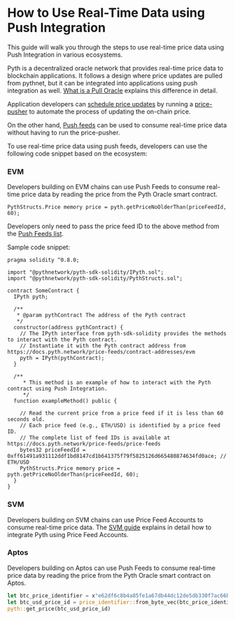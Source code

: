 # How to Use Real-Time Data using Push Integration

This guide will walk you through the steps to use real-time price data using Push Integration in various ecosystems.


Pyth is a decentralized oracle network that provides real-time price data to blockchain applications. 
It follows a design where price updates are pulled from pythnet, but it can be integrated into applications using push integration as well.
[What is a Pull Oracle](/price-feeds/pull-updates) explains this difference in detail.

Application developers can [schedule price updates](/price-feeds/schedule-price-updates) by running a [price-pusher](/price-feeds/schedule-price-updates/using-scheduler) to automate the process of updating the on-chain price.

On the other hand, [Push feeds](../pushed-feeds) can be used to consume real-time price data without having to run the price-pusher.

To use real-time price data using push feeds, developers can use the following code snippet based on the ecosystem:

### EVM

Developers building on EVM chains can use Push Feeds to consume real-time price data by reading the price from the Pyth Oracle smart contract.

```solidity copy
PythStructs.Price memory price = pyth.getPriceNoOlderThan(priceFeedId, 60);
```
Developers only need to pass the price feed ID to the above method from the [Push Feeds list](../pushed-feeds).

Sample code snippet:

```solidity {30-31} copy
pragma solidity ^0.8.0;

import "@pythnetwork/pyth-sdk-solidity/IPyth.sol";
import "@pythnetwork/pyth-sdk-solidity/PythStructs.sol";

contract SomeContract {
  IPyth pyth;

  /**
   * @param pythContract The address of the Pyth contract
   */
  constructor(address pythContract) {
    // The IPyth interface from pyth-sdk-solidity provides the methods to interact with the Pyth contract.
    // Instantiate it with the Pyth contract address from https://docs.pyth.network/price-feeds/contract-addresses/evm
    pyth = IPyth(pythContract);
  }

  /**
     * This method is an example of how to interact with the Pyth contract using Push Integration.
     */
  function exampleMethod() public {

    // Read the current price from a price feed if it is less than 60 seconds old.
    // Each price feed (e.g., ETH/USD) is identified by a price feed ID.
    // The complete list of feed IDs is available at https://docs.pyth.network/price-feeds/price-feeds
    bytes32 priceFeedId = 0xff61491a931112ddf1bd8147cd1b641375f79f5825126d665480874634fd0ace; // ETH/USD
    PythStructs.Price memory price = pyth.getPriceNoOlderThan(priceFeedId, 60);
  }
}

```

### SVM

Developers building on SVM chains can use Price Feed Accounts to consume real-time price data.
The [SVM guide](../use-real-time-data/solana#price-feed-accounts) explains in detail how to integrate Pyth using Price Feed Accounts.

### Aptos

Developers building on Aptos can use Push Feeds to consume real-time price data by reading the price from the Pyth Oracle smart contract on Aptos.

```rust copy
let btc_price_identifier = x"e62df6c8b4a85fe1a67db44dc12de5db330f7ac66b72dc658afedf0f4a415b43";
let btc_usd_price_id = price_identifier::from_byte_vec(btc_price_identifier);
pyth::get_price(btc_usd_price_id)
```

